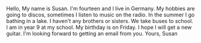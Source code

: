 Hello, My name is Susan. I'm fourteen and I live in Germany. My hobbies are going to discos, sometimes I listen to music on the radio. In the summer I go bathing in a lake. I haven't any brothers or sisters. We take buses to school. I am in year 9 at my school. My birthday is on Friday. I hope I will get a new guitar. I'm looking forward to getting an email from you. Yours, Susan